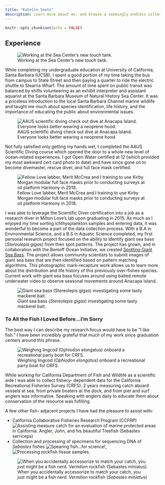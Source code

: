 ```yaml
---
title: "Katelin Seeto"
description: Learn more about me, and browse a seemingly endless collection of fieldwork photos.  
---
```

```r
knitr::opts_chunk$set(echo = FALSE)
```

## Experience 

![Working at the Sea Center's new touch tank.](www/sea_center.jpg)

While completing my undergraduate education at University of California, Santa Barbara (UCSB), I spent a good portion of my time taking the bus from campus to State Street and then paying a quarter to ride the electric shuttle to Stearns Wharf. The amount of time spent on public transit was balanced by shifts volunteering as an exhibit interpreter and assistant aquarist at the Santa Barbara Museum of Natural History Sea Center. It was a priceless introduction to the local Santa Barbara Channel marine wildlife and taught me much about species identification, life history, and the importance of educating the public about environmental issues. 

![AAUS scientific diving check out dive at Anacapa Island. Everyone looks better wearing a neoprene hood.](www/aaus_class.jpg)

Not fully satisfied only getting my hands wet, I completed the AAUS Scientific Diving course which opened the door to a whole new level of ocean-related experiences. I got Open Water certified at 12 (which provided my most awkward cert card photo to date) and have since gone on to become divemaster, rescue diver, and full face mask certified.  

![Fellow Love labber, Merit McCrea and I training to use Kirby Morgan modular full face masks prior to conducting surveys at oil platform Harmony in 2018.](www/full_face_mask.JPG)

I was able to leverage the Scientific Diver certification into a job as a research diver in Milton Love's lab upon graduating in 2015. As much as I enjoyed my time sorting ichthyoplankton samples and entering data, it was wonderful to become a part of the data collection process. With a B.A in Environmental Science, and a B.S in Aquatic Science completed, my first personal research project focused on the ability to identify giant sea bass (*Stereolepis gigas*) from their spot patterns. The project has grown, and in collaboration with the Benioff Ocean Initiative, we created [Spotting Giant Sea Bass](https://spottinggiantseabass.msi.ucsb.edu/). The project allows community scientists to submit images of giant sea bass that are then identified based on pattern matching algorithms. This photographic mark-recapture work allows us to learn more about the distribution and life history of this previously over-fishes species. Current work with giant sea bass focuses around using baited remote underwater video to observe seasonal movements around Anacapa Island. 

![Giant sea bass (*Stereolepis gigas*) investigating some tasty mackerel bait.](www/bruv_gsb.png)



### To All the Fish I Loved Before...I'm Sorry

The best way I can describe my research focus would have to be "I like fish." I have been incredibly grateful that much of my work since graduation centers around this phrase. 

![Weighing lingcod (*Ophiodon elongatus*) onboard a recreational party boat for CRFS.](www/crfs.jpg)

While working for California Department of Fish and Wildlife as a scientific aide I was able to collect fishery- dependent data for the California Recreational Fisheries Survey (CRFS). 2 years measuring catch aboard vessels at sea, from private boaters at the dock, and from pier and surf anglers was informative. Speaking with anglers daily to educate them about conservation of the resource was fufilling. 

A few other fish- adjacent projects I have had the pleasure to assist with: 

- California Collaborative Fisheries Research Program (CCFRP)
![Assisting measure catch for an evaluation of marine protected areas in California. Angler, John, and his beautiful Treefish (*Sebastes serriceps*)](www/ccfrp.jpg)
- Collection and processing of specimens for sequencing DNA of *Sebastes* fishes ![Spearing fish...for science!](www/dna_collection.jpg), ![Processing rockfish tissue samples.](www/dna_processing (2).jpg)


![When you accidentally accessorize to match your catch, you just might be a fish nerd. Vermilion rockfish (*Sebastes miniatus*)](www/miniatus_fishing.jpg)




